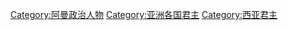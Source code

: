 [[Category:阿曼政治人物|Category:阿曼政治人物]]
[[Category:亚洲各国君主|Category:亚洲各国君主]]
[[Category:西亚君主|Category:西亚君主]]